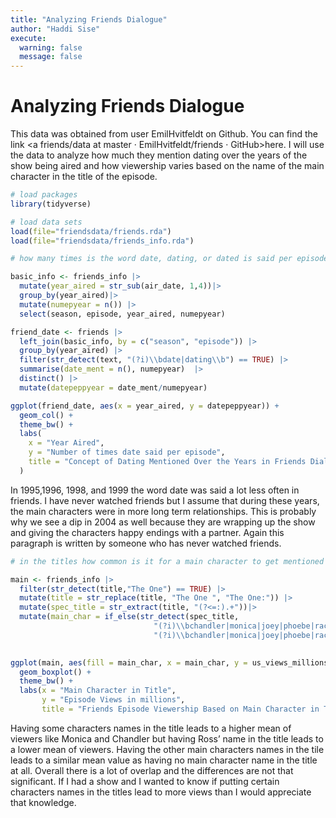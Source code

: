 ```yaml
---
title: "Analyzing Friends Dialogue"
author: "Haddi Sise"
execute: 
  warning: false
  message: false
---
```


<h1>Analyzing Friends Dialogue</h1>

This data was obtained from user EmilHvitfeldt on Github. You can find the link <a friends/data at master · EmilHvitfeldt/friends · GitHub>here</a>. I will use the data to analyze how much they mention dating over the years of the show being aired and how viewership varies based on the name of the main character in the title of the episode.

```r
# load packages
library(tidyverse)
```

```r
# load data sets 
load(file="friendsdata/friends.rda")
load(file="friendsdata/friends_info.rda")
```

```r
# how many times is the word date, dating, or dated is said per episode depending on the year

basic_info <- friends_info |>
  mutate(year_aired = str_sub(air_date, 1,4))|>
  group_by(year_aired)|>
  mutate(numepyear = n()) |>
  select(season, episode, year_aired, numepyear)

friend_date <- friends |>
  left_join(basic_info, by = c("season", "episode")) |>
  group_by(year_aired) |>
  filter(str_detect(text, "(?i)\\bdate|dating\\b") == TRUE) |>
  summarise(date_ment = n(), numepyear)  |>
  distinct() |>
  mutate(datepeppyear = date_ment/numepyear)

ggplot(friend_date, aes(x = year_aired, y = datepeppyear)) +
  geom_col() +
  theme_bw() +
  labs(
    x = "Year Aired",
    y = "Number of times date said per episode",
    title = "Concept of Dating Mentioned Over the Years in Friends Dialogue"
  )
```

In 1995,1996, 1998, and 1999 the word date was said a lot less often in friends. I have never watched friends but I assume that during these years, the main characters were in more long term relationships. This is probably why we see a dip in 2004 as well because they are wrapping up the show and giving the characters happy endings with a partner. Again this paragraph is written by someone who has never watched friends.

```r
# in the titles how common is it for a main character to get mentioned

main <- friends_info |>
  filter(str_detect(title,"The One") == TRUE) |>
  mutate(title = str_replace(title, "The One ", "The One:")) |>
  mutate(spec_title = str_extract(title, "(?<=:).+"))|>
  mutate(main_char = if_else(str_detect(spec_title, 
                                "(?i)\\bchandler|monica|joey|phoebe|rachel|ross\\b"), str_extract(spec_title, 
                                "(?i)\\bchandler|monica|joey|phoebe|rachel|ross\\b"), "None"))
  

ggplot(main, aes(fill = main_char, x = main_char, y = us_views_millions)) +
  geom_boxplot() +
  theme_bw() +
  labs(x = "Main Character in Title",
       y = "Episode Views in millions",
       title = "Friends Episode Viewership Based on Main Character in Title") 
```

Having some characters names in the title leads to a higher mean of viewers like Monica and Chandler but having Ross' name in the title leads to a lower mean of viewers. Having the other main characters names in the tile leads to a similar mean value as having no main character name in the title at all. Overall there is a lot of overlap and the differences are not that significant. If I had a show and I wanted to know if putting certain characters names in the titles lead to more views than I would appreciate that knowledge.
